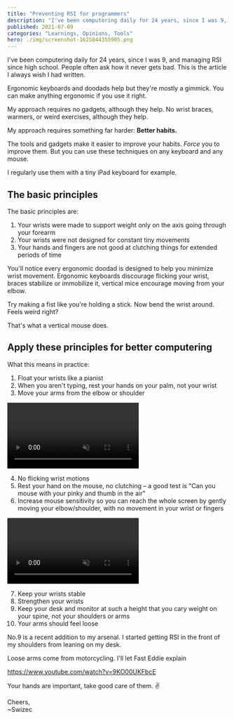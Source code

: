 ```yaml
---
title: "Preventing RSI for programmers"
description: "I've been computering daily for 24 years, since I was 9, and managing RSI since high school. People often ask how it never gets bad. This is the article I always wish I had written."
published: 2021-07-09
categories: "Learnings, Opinions, Tools"
hero: ./img/screenshot-1625844355905.png
---
```



I've been computering daily for 24 years, since I was 9, and managing RSI since high school. People often ask how it never gets bad. This is the article I always wish I had written.

Ergonomic keyboards and doodads help but they're mostly a gimmick. You can make anything ergonomic if you use it right.

My approach requires no gadgets, although they help. No wrist braces, warmers, or weird exercises, although they help.

My approach requires something far harder: **Better habits.**

The tools and gadgets make it easier to improve your habits. _Force_ you to improve them. But you can use these techniques on any keyboard and any mouse.

I regularly use them with a tiny iPad keyboard for example.

## The basic principles

The basic principles are:

1. Your wrists were made to support weight only on the axis going through your forearm
2. Your wrists were not designed for constant tiny movements
3. Your hands and fingers are not good at clutching things for extended periods of time

You'll notice every ergonomic doodad is designed to help you minimize wrist movement. Ergonomic keyboards discourage flicking your wrist, braces stabilize or immobilize it, vertical mice encourage moving from your elbow.

Try making a fist like you're holding a stick. Now bend the wrist around. Feels weird right?

That's what a vertical mouse does.

## Apply these principles for better computering

What this means in practice:

1. Float your wrists like a pianist
2. When you aren't typing, rest your hands on your palm, not your wrist
3. Move your arms from the elbow or shoulder

<video controls muted autoplay loop>
  <source src={Keyboarding} type="video/mp4" />
</video>

4. No flicking wrist motions
5. Rest your hand on the mouse, no clutching – a good test is "Can you mouse with your pinky and thumb in the air"
6. Increase mouse sensitivity so you can reach the whole screen by gently moving your elbow/shoulder, with no movement in your wrist or fingers

<video controls muted autoplay loop>
  <source src={Mousing} type="video/mp4" />
</video>

7. Keep your wrists stable
8. Strengthen your wrists
9. Keep your desk and monitor at such a height that you cary weight on your spine, not your shoulders or arms
10. Your arms should feel loose

No.9 is a recent addition to my arsenal. I started getting RSI in the front of my shoulders from leaning on my desk.

Loose arms come from motorcycling. I'll let Fast Eddie explain

https://www.youtube.com/watch?v=9KO00UKFbcE

Your hands are important, take good care of them. ✌️

Cheers,<br/>
~Swizec
